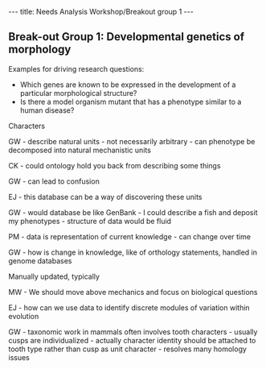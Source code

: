 ---
title: Needs Analysis Workshop/Breakout group 1
---

==Break-out Group 1: Developmental genetics of morphology==

Examples for driving research questions:
* Which genes are known to be expressed in the development of a particular morphological structure? 
* Is there a model organism mutant that has a phenotype similar to a human disease?

Characters

GW - describe natural units
- not necessarily arbitrary
- can phenotype be decomposed into natural mechanistic units

CK - could ontology hold you back from describing some things

GW - can lead to confusion

EJ - this database can be a way of discovering these units

GW - would database be like GenBank - I could describe a fish and deposit my phenotypes
- structure of data would be fluid

PM - data is representation of current knowledge - can change over time

GW - how is change in knowledge, like of orthology statements, handled in genome databases

Manually updated, typically

MW - We should move above mechanics and focus on biological questions

EJ - how can we use data to identify discrete modules of variation within evolution

GW - taxonomic work in mammals often involves tooth characters - usually cusps are individualized
- actually character identity should be attached to tooth type rather than cusp as unit character - resolves many homology issues